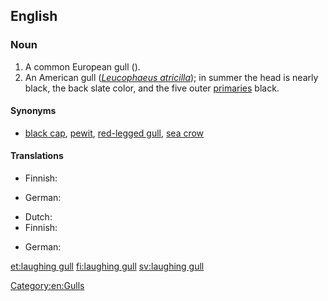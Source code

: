==English==
{{rfi}}

===Noun===
{{en-noun|head=[[laughing]] [[gull]]}}

# A common European gull ({{taxlink|Xema ridibundus|species|noshow=1}}).
# An American gull (''[[Leucophaeus atricilla]]''); in summer the head is nearly black, the back slate color, and the five outer [[primary|primaries]] black.

====Synonyms====
* {{sense|European gull}} [[black cap]], [[pewit]], [[red-legged gull]], [[sea crow]]

====Translations====
{{trans-top|European gull}}
* Finnish: {{t+|fi|naurulokki}}
{{trans-mid}}
* German: {{t+|de|Lachmöwe|f}}
{{trans-bottom}}

{{trans-top|American gull}}
* Dutch: {{t|nl|lachmeeuw}}
* Finnish: {{t+|fi|nokisiipilokki}}
{{trans-mid}}
* German: {{t|de|Aztekenmöwe|f}}
{{trans-bottom}}

{{Webster 1913}}

[[Category:en:Gulls]]

[[et:laughing gull]]
[[fi:laughing gull]]
[[sv:laughing gull]]
